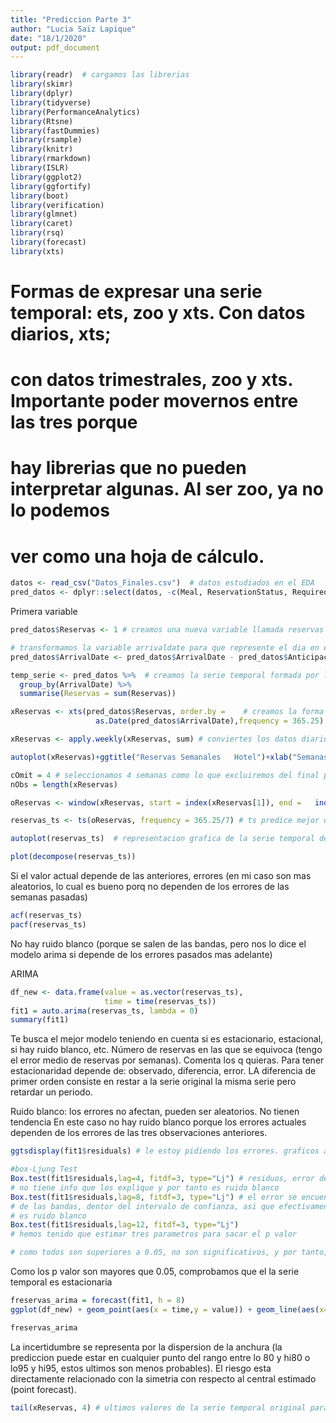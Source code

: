 ```yaml
---
title: "Prediccion Parte 3"
author: "Lucia Saiz Lapique"
date: "18/1/2020"
output: pdf_document
---
```

 

 
```r
library(readr)  # cargamos las librerias
library(skimr)
library(dplyr)
library(tidyverse)
library(PerformanceAnalytics)
library(Rtsne)
library(fastDummies)
library(rsample)
library(knitr)
library(rmarkdown)
library(ISLR)
library(ggplot2)
library(ggfortify)
library(boot)
library(verification)
library(glmnet)
library(caret)
library(rsq)
library(forecast)
library(xts)
```

# Formas de expresar una serie temporal: ets, zoo y xts. Con datos diarios, xts;
# con datos trimestrales, zoo y xts. Importante poder movernos entre las tres porque 
# hay librerias que no pueden interpretar algunas. Al ser zoo, ya no lo podemos
# ver como una hoja de cálculo. 

```r
datos <- read_csv("Datos_Finales.csv")  # datos estudiados en el EDA
pred_datos <- dplyr::select(datos, -c(Meal, ReservationStatus, RequiredCarParkingSpaces, TotalOfSpecialRequests)) # eliminamos las variables específicas para la práctica de agrupación. 
```



Primera variable
```r
pred_datos$Reservas <- 1 # creamos una nueva variable llamada reservas para ir contando el numero que hay en total por dia de reserva realizada
```

```r
# transformamos la variable arrivaldate para que represente el dia en el que se hace la reserva 
pred_datos$ArrivalDate <- pred_datos$ArrivalDate - pred_datos$Anticipacion_reserva
```

```r
temp_serie <- pred_datos %>%  # creamos la serie temporal formada por la fecha de reserva y el numero de reservas que se hizo cada dia
  group_by(ArrivalDate) %>%
  summarise(Reservas = sum(Reservas))  
```

```r
xReservas <- xts(pred_datos$Reservas, order.by =    # creamos la forma de crear una serie temporal con datos diarios ya que asi es como viene dada nuestra informacion
                   as.Date(pred_datos$ArrivalDate),frequency = 365.25)
```

```r
xReservas <- apply.weekly(xReservas, sum) # conviertes los datos diarios en semanales pues es lo que pide el ejercicio
```

```r
autoplot(xReservas)+ggtitle("Reservas Semanales   Hotel")+xlab("Semanas")+ylab("Reservas") # representacion grafica de la serie temporal, donde surge una linea en los primeros dos años por una serie de outliers que decidimos dejar para no perder informacion
```

```r
cOmit = 4 # seleccionamos 4 semanas como lo que excluiremos del final para predecir con el modelo arima
nObs = length(xReservas)
```

```r
oReservas <- window(xReservas, start = index(xReservas[1]), end =   index(xReservas[nObs-cOmit]))  ## nueva serie temporal excluyendo los datos que se utilizaran en la prediccion
```

```r
reservas_ts <- ts(oReservas, frequency = 365.25/7) # ts predice mejor que xts, asi que decidimos crear una nueva serie temporal
```

```r
autoplot(reservas_ts)  # representacion grafica de la serie temporal de tipo ts
```

```r
plot(decompose(reservas_ts))
```
Si el valor actual depende de las anteriores, errores (en mi caso son mas aleatorios, lo cual es bueno porq no dependen de los errores de las semanas pasadas)


```r
acf(reservas_ts)
pacf(reservas_ts)
```
No hay ruido blanco (porque se salen de las bandas, pero nos lo dice el modelo arima si depende de los errores pasados mas adelante)


ARIMA

```r
df_new <- data.frame(value = as.vector(reservas_ts),
                     time = time(reservas_ts))
fit1 = auto.arima(reservas_ts, lambda = 0)
summary(fit1)
```
Te busca el mejor modelo teniendo en cuenta si es estacionario, estacional, si hay ruido blanco, etc. Número de reservas en las que se equivoca (tengo el error medio de reservas por semanas). Comenta los q quieras.
Para tener estacionaridad depende de: 
observado, diferencia, error. LA diferencia de primer orden consiste en restar a la serie original la misma serie pero retardar un periodo. 

Ruido blanco: los errores no afectan, pueden ser aleatorios. No tienen tendencia
En este caso no hay ruido blanco porque los errores actuales dependen de los errores de las tres observaciones anteriores. 


```r
ggtsdisplay(fit1$residuals) # le estoy pidiendo los errores. graficos abajo: correlacion del error actual con los errores anteriores. creemos q es ruido blanco porq hay pocos q se salen de la banda y no hay tendencia en el grafico de arriba
```

```r
#box-Ljung Test
Box.test(fit1$residuals,lag=4, fitdf=3, type="Lj") # residuos, error del modelo, 
# no tiene info que los explique y por tanto es ruido blanco
Box.test(fit1$residuals,lag=8, fitdf=3, type="Lj") # el error se encuentra dentro 
# de las bandas, dentor del intervalo de confianza, asi que efectivamente, 
# es ruido blanco
Box.test(fit1$residuals,lag=12, fitdf=3, type="Lj")
# hemos tenido que estimar tres parametros para sacar el p valor

# como todos son superiores a 0.05, no son significativos, y por tanto, es ruido blanco. No dependen de los anteriores. 
```
Como los p valor son mayores que 0.05, comprobamos que el la serie temporal es estacionaria

```r
freservas_arima = forecast(fit1, h = 8)
ggplot(df_new) + geom_point(aes(x = time,y = value)) + geom_line(aes(x=time,y=value)) + geom_forecast(freservas_arima, color = 'pink') + ggtitle("ARIMA: Predicción Reservas")
```


```r
freservas_arima
```

La incertidumbre se representa por la dispersion de la anchura (la prediccion puede estar en cualquier punto del rango entre lo 80 y hi80 o lo95 y hi95, estos ultimos son menos probables). 
El riesgo esta directamente relacionado con la simetria con respecto al central estimado (point forecast).


```r
tail(xReservas, 4) # ultimos valores de la serie temporal original para comparar con el resultado de la prediccion, point forecast
```

